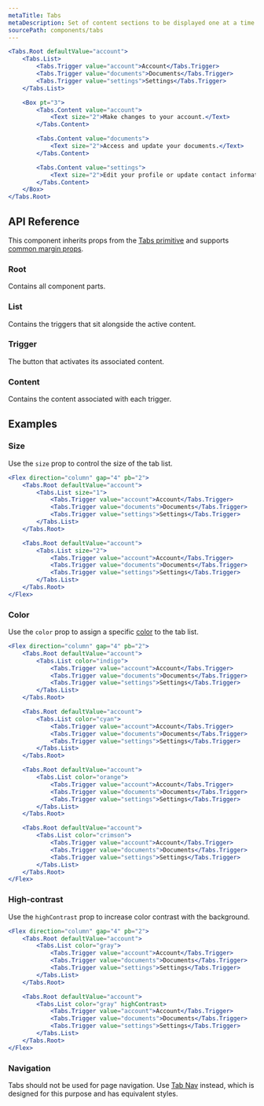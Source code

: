 ```yaml
---
metaTitle: Tabs
metaDescription: Set of content sections to be displayed one at a time.
sourcePath: components/tabs
---
```


```jsx live=true
<Tabs.Root defaultValue="account">
	<Tabs.List>
		<Tabs.Trigger value="account">Account</Tabs.Trigger>
		<Tabs.Trigger value="documents">Documents</Tabs.Trigger>
		<Tabs.Trigger value="settings">Settings</Tabs.Trigger>
	</Tabs.List>

	<Box pt="3">
		<Tabs.Content value="account">
			<Text size="2">Make changes to your account.</Text>
		</Tabs.Content>

		<Tabs.Content value="documents">
			<Text size="2">Access and update your documents.</Text>
		</Tabs.Content>

		<Tabs.Content value="settings">
			<Text size="2">Edit your profile or update contact information.</Text>
		</Tabs.Content>
	</Box>
</Tabs.Root>
```

## API Reference

This component inherits props from the [Tabs primitive](/products/docs/components/tabs) and supports [common margin props](/research/docs/overview/layout#margin-props).

### Root

Contains all component parts.

<ThemesPropsTable defs="tabsRootPropDefs" />

### List

Contains the triggers that sit alongside the active content.

<ThemesPropsTable defs="tabsListPropDefs" />

### Trigger

The button that activates its associated content.

### Content

Contains the content associated with each trigger.

## Examples

### Size

Use the `size` prop to control the size of the tab list.

```jsx live=true line="3,11"
<Flex direction="column" gap="4" pb="2">
	<Tabs.Root defaultValue="account">
		<Tabs.List size="1">
			<Tabs.Trigger value="account">Account</Tabs.Trigger>
			<Tabs.Trigger value="documents">Documents</Tabs.Trigger>
			<Tabs.Trigger value="settings">Settings</Tabs.Trigger>
		</Tabs.List>
	</Tabs.Root>

	<Tabs.Root defaultValue="account">
		<Tabs.List size="2">
			<Tabs.Trigger value="account">Account</Tabs.Trigger>
			<Tabs.Trigger value="documents">Documents</Tabs.Trigger>
			<Tabs.Trigger value="settings">Settings</Tabs.Trigger>
		</Tabs.List>
	</Tabs.Root>
</Flex>
```

### Color

Use the `color` prop to assign a specific [color](/research/docs/theme/color) to the tab list.

```jsx live=true line="3,11,19,27"
<Flex direction="column" gap="4" pb="2">
	<Tabs.Root defaultValue="account">
		<Tabs.List color="indigo">
			<Tabs.Trigger value="account">Account</Tabs.Trigger>
			<Tabs.Trigger value="documents">Documents</Tabs.Trigger>
			<Tabs.Trigger value="settings">Settings</Tabs.Trigger>
		</Tabs.List>
	</Tabs.Root>

	<Tabs.Root defaultValue="account">
		<Tabs.List color="cyan">
			<Tabs.Trigger value="account">Account</Tabs.Trigger>
			<Tabs.Trigger value="documents">Documents</Tabs.Trigger>
			<Tabs.Trigger value="settings">Settings</Tabs.Trigger>
		</Tabs.List>
	</Tabs.Root>

	<Tabs.Root defaultValue="account">
		<Tabs.List color="orange">
			<Tabs.Trigger value="account">Account</Tabs.Trigger>
			<Tabs.Trigger value="documents">Documents</Tabs.Trigger>
			<Tabs.Trigger value="settings">Settings</Tabs.Trigger>
		</Tabs.List>
	</Tabs.Root>

	<Tabs.Root defaultValue="account">
		<Tabs.List color="crimson">
			<Tabs.Trigger value="account">Account</Tabs.Trigger>
			<Tabs.Trigger value="documents">Documents</Tabs.Trigger>
			<Tabs.Trigger value="settings">Settings</Tabs.Trigger>
		</Tabs.List>
	</Tabs.Root>
</Flex>
```

### High-contrast

Use the `highContrast` prop to increase color contrast with the background.

```jsx live=true line="11"
<Flex direction="column" gap="4" pb="2">
	<Tabs.Root defaultValue="account">
		<Tabs.List color="gray">
			<Tabs.Trigger value="account">Account</Tabs.Trigger>
			<Tabs.Trigger value="documents">Documents</Tabs.Trigger>
			<Tabs.Trigger value="settings">Settings</Tabs.Trigger>
		</Tabs.List>
	</Tabs.Root>

	<Tabs.Root defaultValue="account">
		<Tabs.List color="gray" highContrast>
			<Tabs.Trigger value="account">Account</Tabs.Trigger>
			<Tabs.Trigger value="documents">Documents</Tabs.Trigger>
			<Tabs.Trigger value="settings">Settings</Tabs.Trigger>
		</Tabs.List>
	</Tabs.Root>
</Flex>
```

### Navigation

Tabs should not be used for page navigation. Use [Tab Nav](/research/docs/components/tab-nav) instead, which is designed for this purpose and has equivalent styles.

